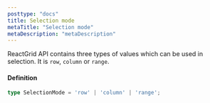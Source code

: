 ```yaml
---
posttype: "docs"
title: Selection mode
metaTitle: "Selection mode"
metaDescription: "metaDescription"
---
```


ReactGrid API contains three types of values which can be used in selection. It is `row`, `column` or `range`.

#### Definition

```ts
type SelectionMode = 'row' | 'column' | 'range';
```

